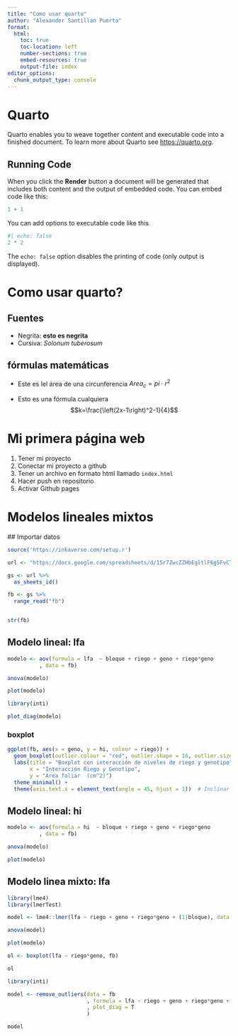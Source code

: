 ```yaml
---
title: "Como usar quarto"
author: "Alexander Santillan Puerta"
format:
  html:
    toc: true
    toc-location: left
    number-sections: true
    embed-resources: true
    output-file: index
editor_options: 
  chunk_output_type: console
---
```


# Quarto

Quarto enables you to weave together content and executable code into a finished document. To learn more about Quarto see <https://quarto.org>.

## Running Code

When you click the **Render** button a document will be generated that includes both content and the output of embedded code. You can embed code like this:

```r
1 + 1
```

You can add options to executable code like this 

```r
#| echo: false
2 * 2
```

The `echo: false` option disables the printing of code (only output is displayed).


# Como usar quarto?

## Fuentes

 - Negrita: **esto es negrita**
 - Cursiva: _Solonum tuberosum_

## fórmulas matemáticas

 - Este es lel área de una circunferencia $Area_c=pi\cdot r^2$

 - Esto es una fórmula cualquiera $$k=\frac{\left(2x-1\right)^2-1}{4}$$

# Mi primera página web

 1. Tener mi proyecto
 1. Conectar mi proyecto a github
 1. Tener un archivo en formato html llamado `index.html`
 1. Hacer push en repositorio
 1. Activar Github pages


# Modelos lineales mixtos
 
 ## Importar datos
 
```r
source('https://inkaverse.com/setup.r')

url <- "https://docs.google.com/spreadsheets/d/15r7ZwcZZHbEgltlF6gSFvCTFA-CFzVBWwg3mFlRyKPs/edit?pli=1&gid=172957346#gid=172957346"

gs <- url %>% 
  as_sheets_id()

fb <- gs %>% 
  range_read("fb")


str(fb)
```

## Modelo lineal: lfa

```r
modelo <- aov(formula = lfa  ~ bloque + riego + geno + riego*geno
          , data = fb)

anova(modelo)

plot(modelo)

library(inti)

plot_diag(modelo)

```


### boxplot
```r

ggplot(fb, aes(x = geno, y = hi, colour = riego)) +
  geom_boxplot(outlier.colour = "red", outlier.shape = 16, outlier.size = 2) +
  labs(title = "Boxplot con interacción de niveles de riego y genotipo",
       x = "Interacción Riego y Genotipo",
       y = "Area foliar  (cm^2)")
  theme_minimal() +
  theme(axis.text.x = element_text(angle = 45, hjust = 1))  # Inclinar etiquetas del eje X

```

## Modelo lineal: hi

```r
modelo <- aov(formula = hi  ~ bloque + riego + geno + riego*geno
          , data = fb)

anova(modelo)

plot(modelo)
```

## Modelo linea mixto: lfa


```r
library(lme4)
library(lmerTest)

model <- lme4::lmer(lfa ~ riego + geno + riego*geno + (1|bloque), data = fb)

anova(model)

plot(modelo)
```


```r

ol <- boxplot(lfa ~ riego*geno, fb)
```


```r
ol
```


```r
library(inti)

model <- remove_outliers(data = fb
                         , formula = lfa ~ riego + geno + riego*geno + (1|bloque)
                         , plot_diag = T
                         )

model
```



